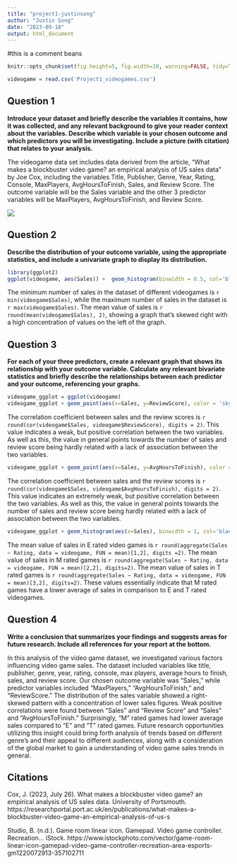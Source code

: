 ```yaml
---
title: "project1-justinsong"
author: "Justin Song"
date: "2023-09-18"
output: html_document
---
```

#this is a comment
beans
```r
knitr::opts_chunk$set(fig.height=5, fig.width=10, warning=FALSE, tidy=TRUE, tidy.opts=list(width.cutoff=100))
```

```r
videogame = read.csv('Project1_videogames.csv')
```

## **Question 1**

__Introduce your dataset and briefly describe the variables it contains, how it was collected, and any relevant background to give your reader context about the variables. Describe which variable is your chosen outcome and which predictors you will be investigating.  Include a picture (with citation) that relates to your analysis.__

The videogame data set includes data derived from the article, "What makes a blockbuster video game? an empirical analysis of US sales data" by Joe Cox, including the variables Title, Publisher, Genre, Year, Rating, Console, MaxPlayers, AvgHoursToFinish, Sales, and Review Score. The outcome variable will be the Sales variable and the other 3 predictor variables will be MaxPlayers, AvgHoursToFinish, and Review Score.

![](/users/justinsong/downloads/videogame.jpeg)

## **Question 2**

__Describe the distribution of your outcome variable, using the appropriate statistics, and include a univariate graph to display its distribution.__

```r
library(ggplot2)
ggplot(videogame, aes(Sales)) +  geom_histogram(binwidth = 0.5, col='black', fill='maroon') + xlab('Sales of Videogames (Million $)') + ylab('Frequency') + ggtitle('Distribution of Sales for Videogames') + theme_classic()
```

The minimum number of sales in the dataset of different videogames is `r min(videogame$Sales)`, while the maximum number of sales in the dataset is `r max(videogame$Sales)`. The mean value of sales is `r round(mean(videogame$Sales), 2)`, showing a graph that's skewed right with a high concentration of values on the left of the graph.

## **Question 3**

__For each of your three predictors, create a relevant graph that shows its relationship with your outcome variable.  Calculate any relevant bivariate statistics and briefly describe the relationships between each predictor and your outcome, referencing your graphs.__

```r
videogame_ggplot = ggplot(videogame)
videogame_ggplot + geom_point(aes(x=Sales, y=ReviewScore), color = 'skyblue') + labs(title='Correlation Between Number of Sales and Review Score', y='Review Score (Out of 100)')
```

The correlation coefficient between sales and the review scores is `r round(cor(videogame$Sales, videogame$ReviewScore), digits = 2)`. This value indicates a weak, but positive correlation between the two variables. As well as this, the value in general points towards the number of sales and review score being hardly related with a lack of association between the two variables. 

```r
videogame_ggplot + geom_point(aes(x=Sales, y=AvgHoursToFinish), color = 'maroon') + labs(title='Correlation Between Number of Sales and Average Hours to Finish Game', y='Average Hours To Finish')
```

The correlation coefficient between sales and the review scores is `r round(cor(videogame$Sales, videogame$AvgHoursToFinish), digits = 2)`. This value indicates an extremely weak, but positive correlation between the two variables. As well as this, the value in general points towards the number of sales and review score being hardly related with a lack of association between the two variables.

```r
videogame_ggplot + geom_histogram(aes(x=Sales), binwidth = 1, col='black',fill='pink')  + labs(title='Videogame Sales By Rating',x='Sales',y='Frequency') + theme(legend.position='bottom') + scale_fill_brewer(type='qual',palette=2) + facet_wrap(~Rating)
```

The mean value of sales in E rated video games is `r round(aggregate(Sales ~ Rating, data = videogame, FUN = mean)[1,2], digits =2)`. The mean value of sales in M rated games is `r round(aggregate(Sales ~ Rating, data = videogame, FUN = mean)[2,2], digits=2)`. The mean value of sales in T rated games is `r round(aggregate(Sales ~ Rating, data = videogame, FUN = mean)[3,2], digits=2)`. These values essentially indicate that M rated games have a lower average of sales in comparison to E and T rated videogames. 


## **Question 4**

__Write a conclusion that summarizes your findings and suggests areas for future research. Include all references for your report at the bottom.__

In this analysis of the video game dataset, we investigated various factors influencing video game sales. The dataset included variables like title, publisher, genre, year, rating, console, max players, average hours to finish, sales, and review score. Our chosen outcome variable was "Sales," while predictor variables included "MaxPlayers," "AvgHoursToFinish," and "ReviewScore." The distribution of the sales variable showed a right-skewed pattern with a concentration of lower sales figures. Weak positive correlations were found between "Sales" and "Review Score" and "Sales" and "AvgHoursToFinish." Surprisingly, "M" rated games had lower average sales compared to "E" and "T" rated games. Future research opportunities utilizing this insight could bring forth analysis of trends based on different genre's and their appeal to different audiences, along with a consideration of the global market to gain a understanding of video game sales trends in general.

## **Citations**

Cox, J. (2023, July 26). What makes a blockbuster video game? an empirical analysis of US sales data. University of Portsmouth. https://researchportal.port.ac.uk/en/publications/what-makes-a-blockbuster-video-game-an-empirical-analysis-of-us-s 

Studio, B. (n.d.). Game room linear icon. Gamepad. Video game controller. Recreation... iStock. https://www.istockphoto.com/vector/game-room-linear-icon-gamepad-video-game-controller-recreation-area-esports-gm1220072913-357102711 
